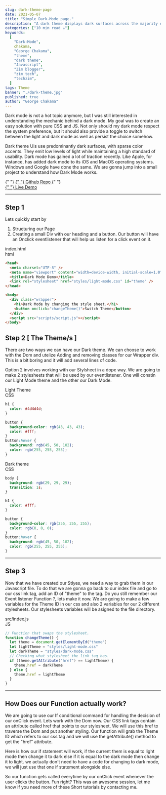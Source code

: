 ```yaml
---
slug: dark-theme-page
date: 2021-05-07
title: "Simple Dark-Mode page."
description: "A dark theme displays dark surfaces across the majority of a UI. Its designed to be a supplemental mode to a default (or light) theme. Lets quickly jump into a small Demo."
categories: ["10 min read ☕"]
keywords:
  [
    "Dark-Mode",
    chakama,
    "George Chakama",
    "theme",
    "dark theme",
    "Javascript",
    "Zim blogger",
    "zim tech",
    "techzim",
  ]
tags: Theme
banner: "./dark-theme.jpg"
published: true
author: "George Chakama"
---
```


Dark mode is not a hot topic anymore, but I was still interested in understanding the mechanic behind a dark mode. My goal was to create an easy solution with pure CSS and JS. Not only should my dark mode respect the system preference, but it should also provide a toggle to switch between the light and dark mode as well as persist the choice somehow.

Dark theme UIs use predominantly dark surfaces, with sparse color accents. They emit low levels of light while maintaining a high standard of usability. Dark mode has gained a lot of traction recently. Like Apple, for instance, has added dark mode to its iOS and MacOS operating systems. Windows and Google have done the same. We are gonna jump into a small project to understand how Dark Mode works.

<div class="content-div">
  <div class="flex-item-left">
    {" "}
    <a href="https://github.com/gtchakama/dark-theme" target="_blank">
      {" "}
      Github Repo
    </a>{" "}
  </div>
  <div class="flex-item-right">
    <a href="https://dark-themed.netlify.app/" target="_blank">
      {" "}
      Live Demo
    </a>
  </div>
</div>

---

## Step 1

Lets quickly start by

1. Structuring our Page
2. Creating a small Div with our heading and a button. Our button will have an Onclick eventlistener that will help us listen for a click event on it.

<div>
<div className="code-src" >
  index.html
  <div className="html code-lang">html</div>
</div>

```html
<head>
  <meta charset="UTF-8" />
  <meta name="viewport" content="width=device-width, initial-scale=1.0" />
  <title>Dark Mode Demo</title>
  <link rel="stylesheet" href="styles/light-mode.css" id="theme" />
</head>

<body>
  <div class="wrapper">
    <h1>Dark Mode by changing the style sheet.</h1>
    <button onclick="changeTheme()">Switch Theme</button>
  </div>
  <script src="scripts/script.js"></script>
</body>
```

</div>

## Step 2 [ The Theme/s ]

There are two ways we can have our Dark theme. We can choose to work with the Dom and utelize Adding and removing classes for our Wrapper div. This is a bit boring and it will add several lines of code.

Option 2 involves working with our Stylsheet in a dope way. We are going to make 2 stylesheets that will be used by our eventlistener. One will conatin our Light Mode theme and the other our Dark Mode.

<div>
<div className="code-src" >
  Light Theme
  <div style={{ background: '#ff9800', }} className="code-lang">CSS</div>
</div>

```css
h1 {
  color: #4d4d4d;
}

button {
  background-color: rgb(43, 43, 43);
  color: #fff;
}
button:hover {
  background: rgb(45, 50, 102);
  color: rgb(255, 255, 255);
}
```

</div>

<div>
<div className="code-src" >
  Dark theme
  <div style={{ background: '#ff9800', }} className="code-lang">CSS</div>
</div>

```css
body {
  background: rgb(29, 29, 29);
  transition: 1s;
}

h1 {
  color: #fff;
}

button {
  background-color: rgb(255, 255, 255);
  color: rgb(0, 0, 0);
}
button:hover {
  background: rgb(45, 50, 102);
  color: rgb(255, 255, 255);
}
```

</div>

---

## Step 3

Now that we have created our Stlyes, we need a way to grab them in our Javascript file. To do that we are gonna go back to our index file and go to our css link tag, add an ID of "theme" to the tag. Do you still remember our Event listener Function ?, lets make it now. We are going to make a few variables for the Theme ID in our css and also 2 variables for our 2 different stylesheets. Our stylesheets variables will be asigned to the file directory.

<div>
<div className="code-src" >
  src/index.js
  <div style={{ background: '#f7df1e', }} className="code-lang">JS</div>
</div>

```javascript
// Function that swaps the stylesheet.
function changeTheme() {
  let theme = document.getElementById("theme")
  let lightTheme = "styles/light-mode.css"
  let darkTheme = "styles/dark-mode.css"
  // Checking what stylesheet the link tag has.
  if (theme.getAttribute("href") == lightTheme) {
    theme.href = darkTheme
  } else {
    theme.href = lightTheme
  }
}
```

</div>

---

## How Does our Function actually work?

We are going to use our If conditional command for handling the decision of our onClick event. Lets work with the Dom now. Our CSS link tags contain an attribute called href that points to our stylesheet. We will use this href to traverse the Dom and put another styling. Our function will grab the Theme ID which refers to our css tag and we will use the getAttribute() method to get the "href" attribute.

Here is how our if statement will work, if the current them is equal to light mode then change it to dark else if it is equal to the dark mode then change it to light. we actually don't need to have a code for changing to dark mode, we will just use that one if statement alongside else.

So our function gets called everytime by our onClick event whenever the user clicks the button. Fun right? This was an awesome session, let me know if you need more of these Short tutorials by contacting me.
